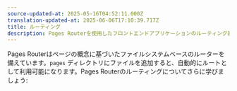 ```yaml
---
source-updated-at: 2025-05-16T04:52:11.000Z
translation-updated-at: 2025-06-06T17:10:39.717Z
title: ルーティング
description: Pages Routerを使用したフロントエンドアプリケーションのルーティング基礎を学びます。
---
```


Pages Routerはページの概念に基づいたファイルシステムベースのルーターを備えています。`pages` ディレクトリにファイルを追加すると、自動的にルートとして利用可能になります。Pages Routerのルーティングについてさらに学びましょう: